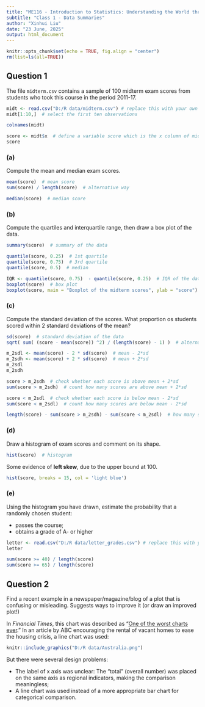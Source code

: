 ---  
title: "ME116 - Introduction to Statistics: Understanding the World through Data"
subtitle: "Class 1 - Data Summaries"
author: "Xinhui Liu" 
date: "23 June, 2025"
output: html_document 
---

```{r setup, include=FALSE}
knitr::opts_chunk$set(echo = TRUE, fig.align = "center")
rm(list=ls(all=TRUE))
```


## **Question 1**
The file $\texttt{midterm.csv}$ contains a sample of 100 midterm exam scores from students who took this course in the period 2011-17.
```{r}
midt <- read.csv("D:/R data/midterm.csv") # replace this with your own path
midt[1:10,]  # select the first ten observations
```
```{r}
colnames(midt)
```
```{r}
score <- midt$x  # define a variable score which is the x column of midt
score
```

### **(a)**
Compute the mean and median exam scores.
```{r}
mean(score)  # mean score
sum(score) / length(score)  # alternative way
```
```{r}
median(score)  # median score
```

### **(b)**
Compute the quartiles and interquartile range, then draw a box plot of the data.
```{r}
summary(score)  # summary of the data
```
```{r}
quantile(score, 0.25)  # 1st quartile
quantile(score, 0.75)  # 3rd quartile
quantile(score, 0.5)  # median
```
```{r}
IQR <- quantile(score, 0.75)  - quantile(score, 0.25)  # IQR of the data
boxplot(score)  # box plot
boxplot(score, main = "Boxplot of the midterm scores", ylab = "score")
```

### **(c)**
Compute the standard deviation of the scores. What proportion os students scored within 2 standard deviations of the mean? 
```{r}
sd(score)  # standard deviation of the data
sqrt( sum( (score - mean(score)) ^2) / (length(score) - 1) )  # alternative way
```

```{r}
m_2sdl <- mean(score) - 2 * sd(score)  # mean - 2*sd
m_2sdh <- mean(score) + 2 * sd(score)  # mean + 2*sd
m_2sdl
m_2sdh
```

```{r}
score > m_2sdh  # check whether each score is above mean + 2*sd
sum(score > m_2sdh)  # count how many scores are above mean + 2*sd
```

```{r}
score < m_2sdl  # check whether each score is below mean - 2*sd
sum(score < m_2sdl)  # count how many scores are below mean - 2*sd
```

```{r}
length(score) - sum(score > m_2sdh) - sum(score < m_2sdl)  # how many scores are between mean - 2*sd and mean + 2*sd
```

### **(d)**
Draw a histogram of exam scores and comment on its shape.
```{r}
hist(score)  # histogram
```
Some evidence of $\textbf{left skew}$, due to the upper bound at 100.

```{r}
hist(score, breaks = 15, col = 'light blue')  
```

### **(e)**
Using the histogram you have drawn, estimate the probability that a randomly chosen student: 

- passes the course;
- obtains a grade of A- or higher
```{r}
letter <- read.csv("D:/R data/letter_grades.csv") # replace this with your own path
letter
```
```{r}
sum(score >= 40) / length(score)
sum(score >= 65) / length(score)
```

## **Question 2**
Find a recent example in a newspaper/magazine/blog of a plot that is confusing or misleading. Suggests ways to improve it (or draw an improved plot!)

In $\textit{Financial Times}$, this chart was described as “[One of the worst charts ever](https://www.ft.com/content/58dce921-2cdf-4140-9eb7-77792749dc88).” In an article by ABC encouraging the rental of vacant homes to ease the housing crisis, a line chart was used:
```{r fig1, echo=FALSE, warning=FALSE, out.width="70%"}
knitr::include_graphics("D:/R data/Australia.png")
```

But there were several design problems:

- The label of x axis was unclear: The “total” (overall number) was placed on the same axis as regional indicators, making the comparison meaningless;
- A line chart was used instead of a more appropriate bar chart for categorical comparison.
